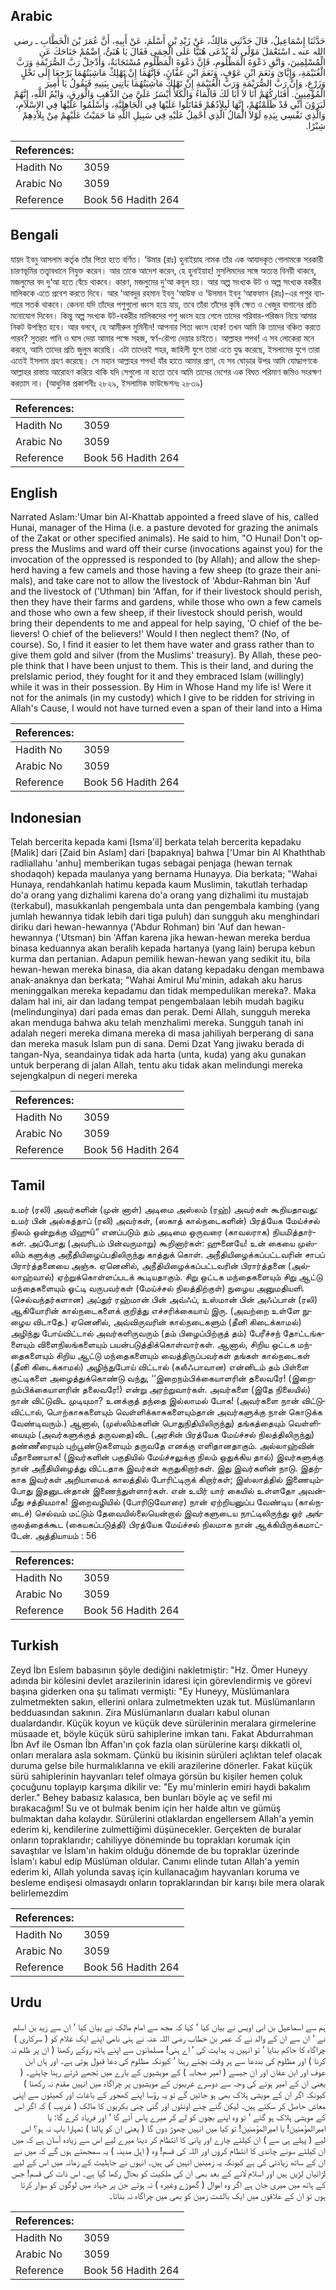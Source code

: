 ## Arabic


<div dir="rtl" lang="ar" style={{fontSize:'larger',backgroundColor:'#f8f9fa',padding:20}}>
حَدَّثَنَا إِسْمَاعِيلُ، قَالَ حَدَّثَنِي مَالِكٌ، عَنْ زَيْدِ بْنِ أَسْلَمَ، عَنْ أَبِيهِ، أَنَّ عُمَرَ بْنَ الْخَطَّابِ ـ رضى الله عنه ـ اسْتَعْمَلَ مَوْلًى لَهُ يُدْعَى هُنَيًّا عَلَى الْحِمَى فَقَالَ يَا هُنَىُّ، اضْمُمْ جَنَاحَكَ عَنِ الْمُسْلِمِينَ، وَاتَّقِ دَعْوَةَ الْمَظْلُومِ، فَإِنَّ دَعْوَةَ الْمَظْلُومِ مُسْتَجَابَةٌ، وَأَدْخِلْ رَبَّ الصُّرَيْمَةِ وَرَبَّ الْغُنَيْمَةِ، وَإِيَّاىَ وَنَعَمَ ابْنِ عَوْفٍ، وَنَعَمَ ابْنِ عَفَّانَ، فَإِنَّهُمَا إِنْ تَهْلِكْ مَاشِيَتُهُمَا يَرْجِعَا إِلَى نَخْلٍ وَزَرْعٍ، وَإِنَّ رَبَّ الصُّرَيْمَةِ وَرَبَّ الْغُنَيْمَةِ إِنْ تَهْلِكْ مَاشِيَتُهُمَا يَأْتِنِي بِبَنِيهِ فَيَقُولُ يَا أَمِيرَ الْمُؤْمِنِينَ‏.‏ أَفَتَارِكُهُمْ أَنَا لاَ أَبَا لَكَ فَالْمَاءُ وَالْكَلأُ أَيْسَرُ عَلَىَّ مِنَ الذَّهَبِ وَالْوَرِقِ، وَايْمُ اللَّهِ، إِنَّهُمْ لَيَرَوْنَ أَنِّي قَدْ ظَلَمْتُهُمْ، إِنَّهَا لَبِلاَدُهُمْ فَقَاتَلُوا عَلَيْهَا فِي الْجَاهِلِيَّةِ، وَأَسْلَمُوا عَلَيْهَا فِي الإِسْلاَمِ، وَالَّذِي نَفْسِي بِيَدِهِ لَوْلاَ الْمَالُ الَّذِي أَحْمِلُ عَلَيْهِ فِي سَبِيلِ اللَّهِ مَا حَمَيْتُ عَلَيْهِمْ مِنْ بِلاَدِهِمْ شِبْرًا‏.‏
</div>
<div style={{backgroundColor:'#f8f9fa',padding:20, marginBottom: 10}}><table> <thead> <tr> <th>References:</th> <th></th> </tr> </thead> <tbody><tr><td>Hadith No</td><td>3059</td></tr><tr><td>Arabic No</td><td>3059</td></tr><tr><td>Reference</td><td>Book 56 Hadith 264</td></tr></tbody></table></div>

## Bengali


<div dir="ltr" lang="bn" style={{fontSize:'larger',backgroundColor:'#f8f9fa',padding:20}}>
যায়দ ইবনু আসলাম কর্তৃক তাঁর পিতা হতে বর্ণিত। ‘উমার (রাঃ) হুনাইয়াহ নামক তাঁর এক আযাদকৃত গোলামকে সরকারী চারণভূমির তত্ত্বাবধানে নিযুক্ত করেন। আর তাকে আদেশ করেন, হে হুনাইয়াহ! মুসলিমদের সঙ্গে অত্যন্ত বিনয়ী থাকবে, মজলুমের বদ দু‘আ হতে বেঁচে থাকবে। কারণ, মজলুমের দু‘আ কবূল হয়। আর অল্প সংখ্যক উট ও অল্প সংখ্যক বকরীর মালিককে এতে প্রবেশ করতে দিবে। আর ‘আবদুর রহমান ইবনু ‘আউফ ও ‘উসমান ইবনু ‘আফফান (রাঃ)-এর পশুর ব্যাপারে সতর্ক থাকবে। কেননা যদি তাঁদের পশুগুলো ধ্বংস হয়ে যায়, তবে তাঁরা তাঁদের কৃষি ক্ষেত ও খেজুর বাগানের প্রতি মনোযোগ দিবেন। কিন্তু অল্প সংখ্যক উট-বকরীর মালিকদের পশু ধ্বংস হয়ে গেলে তাদের পরিবার-পরিজন নিয়ে আমার নিকট উপস্থিত হবে। আর বলবে, হে আমীরুল মুমিনীন! আপনার পিতা ধ্বংস হোক! তখন আমি কি তাদের বঞ্চিত করতে পারব? সুতরাং পানি ও ঘাস দেয়া আমার পক্ষে সহজ, স্বর্ণ-রৌপ্য দেয়ার চাইতে। আল্লাহর শপথ! এ সব লোকেরা মনে করবে, আমি তাদের প্রতি জুলুম করেছি। এটা তাদেরই শহর, জাহিলী যুগে তারা এতে যুদ্ধ করেছে, ইসলামের যুগে তারা এতেই ইসলাম গ্রহণ করেছে। সে মহান আল্লাহর শপথ! যাঁর হাতে আমার প্রাণ, যে সব ঘোড়ার উপর আমি যোদ্ধাগণকে আল্লাহর রাস্তায় আরোহণ করিয়ে থাকি যদি সেগুলো না হতো তবে আমি তাদের দেশের এক বিঘত পরিমাণ জমিও সংরক্ষণ করতাম না। (আধুনিক প্রকাশনীঃ ২৮২৯, ইসলামিক ফাউন্ডেশনঃ ২৮৩৯)
</div>
<div style={{backgroundColor:'#f8f9fa',padding:20, marginBottom: 10}}><table> <thead> <tr> <th>References:</th> <th></th> </tr> </thead> <tbody><tr><td>Hadith No</td><td>3059</td></tr><tr><td>Arabic No</td><td>3059</td></tr><tr><td>Reference</td><td>Book 56 Hadith 264</td></tr></tbody></table></div>

## English


<div dir="ltr" lang="en" style={{fontSize:'larger',backgroundColor:'#f8f9fa',padding:20}}>
Narrated Aslam:'Umar bin Al-Khattab appointed a freed slave of his, called Hunai, manager of the Hima (i.e. a pasture devoted for grazing the animals of the Zakat or other specified animals). He said to him, "O Hunai! Don't oppress the Muslims and ward off their curse (invocations against you) for the invocation of the oppressed is responded to (by Allah); and allow the shepherd having a few camels and those having a few sheep (to graze their animals), and take care not to allow the livestock of 'Abdur-Rahman bin 'Auf and the livestock of ('Uthman) bin 'Affan, for if their livestock should perish, then they have their farms and gardens, while those who own a few camels and those who own a few sheep, if their livestock should perish, would bring their dependents to me and appeal for help saying, 'O chief of the believers! O chief of the believers!' Would I then neglect them? (No, of course). So, I find it easier to let them have water and grass rather than to give them gold and silver (from the Muslims' treasury). By Allah, these people think that I have been unjust to them. This is their land, and during the prelslamic period, they fought for it and they embraced Islam (willingly) while it was in their possession. By Him in Whose Hand my life is! Were it not for the animals (in my custody) which I give to be ridden for striving in Allah's Cause, I would not have turned even a span of their land into a Hima
</div>
<div style={{backgroundColor:'#f8f9fa',padding:20, marginBottom: 10}}><table> <thead> <tr> <th>References:</th> <th></th> </tr> </thead> <tbody><tr><td>Hadith No</td><td>3059</td></tr><tr><td>Arabic No</td><td>3059</td></tr><tr><td>Reference</td><td>Book 56 Hadith 264</td></tr></tbody></table></div>

## Indonesian


<div dir="ltr" lang="id" style={{fontSize:'larger',backgroundColor:'#f8f9fa',padding:20}}>
Telah bercerita kepada kami [Isma'il] berkata telah bercerita kepadaku [Malik] dari [Zaid bin Aslam] dari [bapaknya] bahwa ['Umar bin Al Khaththab radliallahu 'anhu] memberikan tugas sebagai penjaga (hewan ternak shodaqoh) kepada maulanya yang bernama Hunayya. Dia berkata; "Wahai Hunaya, rendahkanlah hatimu kepada kaum Muslimin, takutlah terhadap do'a orang yang dizhalimi karena do'a orang yang dizhalimi itu mustajab (terkabul), masukkanlah pengembala unta dan pengembala kambing (yang jumlah hewannya tidak lebih dari tiga puluh) dan sungguh aku menghindari diriku dari hewan-hewannya ('Abdur Rohman) bin 'Auf dan hewan-hewannya ('Utsman) bin 'Affan karena jika hewan-hewan mereka berdua binasa keduannya akan beralih kepada hartanya (yang lain) berupa kebun kurma dan pertanian. Adapun pemilik hewan-hewan yang sedikit itu, bila hewan-hewan mereka binasa, dia akan datang kepadaku dengan membawa anak-anaknya dan berkata; "Wahai Amirul Mu'minin, adakah aku harus meninggalkan mereka kepadamu dan tidak mempedulikan mereka?. Maka dalam hal ini, air dan ladang tempat pengembalaan lebih mudah bagiku (melindunginya) dari pada emas dan perak. Demi Allah, sungguh mereka akan menduga bahwa aku telah menzhalimi mereka. Sungguh tanah ini adalah negeri mereka dimana mereka di masa jahiliyah berperang di sana dan mereka masuk Islam pun di sana. Demi Dzat Yang jiwaku berada di tangan-Nya, seandainya tidak ada harta (unta, kuda) yang aku gunakan untuk berperang di jalan Allah, tentu aku tidak akan melindungi mereka sejengkalpun di negeri mereka
</div>
<div style={{backgroundColor:'#f8f9fa',padding:20, marginBottom: 10}}><table> <thead> <tr> <th>References:</th> <th></th> </tr> </thead> <tbody><tr><td>Hadith No</td><td>3059</td></tr><tr><td>Arabic No</td><td>3059</td></tr><tr><td>Reference</td><td>Book 56 Hadith 264</td></tr></tbody></table></div>

## Tamil


<div dir="ltr" lang="ta" style={{fontSize:'larger',backgroundColor:'#f8f9fa',padding:20}}>
உமர் (ரலி) அவர்களின் (முன் னாள்) அடிமை அஸ்லம் (ரஹ்) அவர்கள் கூறியதாவது: உமர் பின் அல்கத்தாப் (ரலி) அவர்கள், (ஸகாத் கால்நடைகளின்) பிரத்யேக மேய்ச்சல் நிலம் ஒன்றுக்கு யிஹுû” எனப்படும் தம் அடிமை ஒருவரை (காவலராக) நியமித்தார்கள். அப்போது (அவரிடம் பின்வருமாறு) கூறினார்கள்: ஹுனையே! உன் கையை முஸ்லிம் களுக்கு அநீதியிழைப்பதிலிருந்து காத்துக் கொள். அநீதியிழைக்கப்பட்டவரின் சாபப் பிரார்த்தனையை அஞ்சு. ஏனெனில், அநீதியிழைக்கப்பட்டவரின் பிரார்த்தனை (அல்லாஹ்வால்) ஏற்றுக்கொள்ளப்படக் கூடியதாகும். சிறு ஒட்டக மந்தைகளையும் சிறு ஆட்டு மந்தைகளையும் ஓட்டி வருபவர்கள் (மேய்ச்சல் நிலத்திற்குள்) நுழைய அனுமதியளி. (செல்வந்தர்களான) அப்துர் ரஹ்மான் பின் அவ்ஃப், உஸ்மான் பின் அஃப்பான் (ரலி) ஆகியோரின் கால்நடைகளைக் குறித்து எச்சரிக்கையாய் இரு. (அவற்றை உள்ளே நுழைய விடாதே.) ஏனெனில், அவ்விருவரின் கால்நடைகளும் (தீனி கிடைக்காமல்) அழிந்து போய்விட்டால் அவர்களிருவரும் (தம் பிழைப்பிற்குத் தம்) பேரீச்சந் தோட்டங்களையும் விளைநிலங்களையும் பயன்படுத்திக்கொள்வார்கள். ஆனால், சிறிய ஒட்டக மந்தைகளையும் சிறிய ஆட்டு மந்தைகளையும் வைத்திருப்பவர்கள் தங்கள் கால்நடைகள் (தீனி கிடைக்காமல்) அழிந்துபோய் விட்டால் (கலீஃபாவான) என்னிடம் தம் பிள்ளை குட்டிகளை அழைத்துக்கொண்டு வந்து, ‘‘இறைநம்பிக்கையாளரின் தலைவரே! (இறைநம்பிக்கையாளரின் தலைவரே!) என்று அரற்றுவார்கள். அவர்களை (இதே நிலையில்) நான் விட்டுவிட முடியுமா? உனக்குத் தந்தை இல்லாமல் போக! (அவர்களை நான் விட்டுவிட்டால், பொற்காசுகளையும் வெள்ளிக்காசுகளையும்தான் அவர்களுக்கு நான் கொடுக்க வேண்டிவரும்.) ஆனால், (முஸ்லிம்களின் பொதுநிதியிலிருந்து) தங்கத்தையும் வெள்ளியையும் (அவர்களுக்குத் தருவதை)விட (அரசின் பிரத்யேக மேய்ச்சல் நிலத்திலிருந்து) தண்ணீரையும் புற்பூண்டுகளையும் தருவதே எனக்கு எளிதானதாகும். அல்லாஹ்வின் மீதாணையாக! (இவர்களின் பகுதியில் மேய்ச்சலுக்கு நிலம் ஒதுக்கிய தால்) இவர்களுக்கு நான் அநீதியிழைத்து விட்டதாக இவர்கள் கருதுகிறார்கள். இது இவர்களின் நாடு. இதற்காக இவர்கள் அறியாமைக் காலத்தில் போரிட்டிருக் கிறார்கள்; இஸ்லாத்தில் இணையும்போது இதனுடன்தான் இணைந்துள்ளார்கள். என் உயிர் யார் கையில் உள்ளதோ அவன்மீது சத்தியமாக! இறைவழியில் (போரிடுவோரை) நான் ஏற்றியனுப்ப வேண்டிய (கால்நடைச்) செல்வம் மட்டும் தேவையில்லையென்றால் இவர்களுடைய நாட்டிலிருந்து ஓர் அங்குலத்தைக்கூட (கையகப்படுத்தி) பிரத்யேக மேய்ச்சல் நிலமாக நான் ஆக்கியிருக்கமாட்டேன். அத்தியாயம் : 56
</div>
<div style={{backgroundColor:'#f8f9fa',padding:20, marginBottom: 10}}><table> <thead> <tr> <th>References:</th> <th></th> </tr> </thead> <tbody><tr><td>Hadith No</td><td>3059</td></tr><tr><td>Arabic No</td><td>3059</td></tr><tr><td>Reference</td><td>Book 56 Hadith 264</td></tr></tbody></table></div>

## Turkish


<div dir="ltr" lang="tr" style={{fontSize:'larger',backgroundColor:'#f8f9fa',padding:20}}>
Zeyd İbn Eslem babasının şöyle dediğini nakletmiştir: "Hz. Ömer Huneyy adında bir kölesini devlet arazilerinin idaresi için görevlendirmiş ve görevi başına giderken ona şu talimatı vermişti: "Ey Huneyy, Müslümanlara zulmetmekten sakın, ellerini onlara zulmetmekten uzak tut. Müslümanların bedduasından sakının. Zira Müslümanların duaları kabul olunan dualardandır. Küçük koyun ve küçük deve sürülerinin meralara girmelerine müsaade et, böyle küçük sürü sahiplerine imkan tanı. Fakat Abdurrahman İbn Avf ile Osman İbn Affan'ın çok fazla olan sürülerine karşı dikkatli ol, onları meralara asla sokmam. Çünkü bu ikisinin sürüleri açlıktan telef olacak duruma gelse bile hurmalıklarına ve ekili arazilerine dönerler. Fakat küçük sürü sahiplerinin hayvanları telef olmaya görsün bu kişiler hemen çoluk çocuğunu toplayıp karşıma dikilir ve: "Ey mu'minlerin emiri haydi bakalım derler." Behey babasız kalasıca, ben bunları böyle aç ve sefil mi bırakacağım! Su ve ot bulmak benim için her halde altın ve gümüş bulmaktan daha kolaydır. Sürülerini otlaklardan engellersem Allah'a yemin ederim ki, kendilerine zulmettiğimi düşünecekler. Gerçekten de buralar onların topraklarıdır; cahiliyye döneminde bu toprakları korumak için savaştılar ve İslam'ın hakim olduğu dönemde de bu topraklar üzerinde İslam'ı kabul edip Müslüman oldular. Canımı elinde tutan Allah'a yemin ederim ki, Allah yolunda savaş için kullanacağım hayvanları koruma ve besleme endişesi olmasaydı onların topraklarından bir karışı bile mera olarak belirlemezdim
</div>
<div style={{backgroundColor:'#f8f9fa',padding:20, marginBottom: 10}}><table> <thead> <tr> <th>References:</th> <th></th> </tr> </thead> <tbody><tr><td>Hadith No</td><td>3059</td></tr><tr><td>Arabic No</td><td>3059</td></tr><tr><td>Reference</td><td>Book 56 Hadith 264</td></tr></tbody></table></div>

## Urdu


<div dir="rtl" lang="ur" style={{fontSize:'larger',backgroundColor:'#f8f9fa',padding:20}}>
ہم سے اسماعیل بن ابی اویس نے بیان کیا ‘ کہا کہ مجھ سے امام مالک نے بیان کیا ‘ ان سے زید بن اسلم نے ‘ ان سے ان کے والد نے کہ عمر بن خطاب رضی اللہ عنہ نے ہنی نامی اپنے ایک غلام کو ( سرکاری ) چراگاہ کا حاکم بنایا ‘ تو انہیں یہ ہدایت کی ‘ اے ہنی! مسلمانوں سے اپنے ہاتھ روکے رکھنا ( ان پر ظلم نہ کرنا ) اور مظلوم کی بددعا سے ہر وقت بچتے رہنا ‘ کیونکہ مظلوم کی دعا قبول ہوتی ہے۔ اور ہاں ابن عوف اور ابن عفان اور ان جیسے ( امیر صحابہ ) کے مویشیوں کے بارے میں تجھے ڈرتے رہنا چاہئے۔ ( یعنی ان کے امیر ہونے کی وجہ سے دوسرے غریبوں کے مویشیوں پر چراگاہ میں انہیں مقدم نہ رکھنا ) کیونکہ اگر ان کے مویشی ہلاک بھی ہو جائیں گے تو یہ رؤسا اپنے کھجور کے باغات اور کھیتوں سے اپنی معاش حاصل کر سکتے ہیں۔ لیکن گنے چنے اونٹوں اور گنی چنی بکریوں کا مالک ( غریب ) کہ اگر اس کے مویشی ہلاک ہو گئے ‘ تو وہ اپنے بچوں کو لے کر میرے پاس آئے گا ‘ اور فریاد کرے گا: یا امیرالمؤمنین! یا امیرالمؤمنین! تو کیا میں انہیں چھوڑ دوں گا ( یعنی ان کو پالنا ) تمہارا باپ نہ ہو؟ اس لیے ( پہلے ہی سے ) ان کیلئے چارے اور پانی کا انتظام کر دینا میرے لیے اس سے زیادہ آسان ہے کہ میں ان کیلئے سونے چاندی کا انتظام کروں اور اللہ کی قسم! وہ ( اہل مدینہ ) یہ سمجھتے ہوں گے کہ میں نے ان کے ساتھ زیادتی کی ہے کیونکہ یہ زمینیں انہیں کی ہیں۔ انہوں نے جاہلیت کے زمانہ میں اس کے لیے لڑائیاں لڑیں ہیں اور اسلام لانے کے بعد بھی ان کی ملکیت کو بحال رکھا گیا ہے۔ اس ذات کی قسم! جس کے ہاتھ میں میری جان ہے اگر وہ اموال ( گھوڑے وغیرہ ) نہ ہوتے جن پر جہاد میں لوگوں کو سوار کرتا ہوں تو ان کے علاقوں میں ایک بالشت زمین کو بھی میں چراگاہ نہ بناتا۔
</div>
<div style={{backgroundColor:'#f8f9fa',padding:20, marginBottom: 10}}><table> <thead> <tr> <th>References:</th> <th></th> </tr> </thead> <tbody><tr><td>Hadith No</td><td>3059</td></tr><tr><td>Arabic No</td><td>3059</td></tr><tr><td>Reference</td><td>Book 56 Hadith 264</td></tr></tbody></table></div>